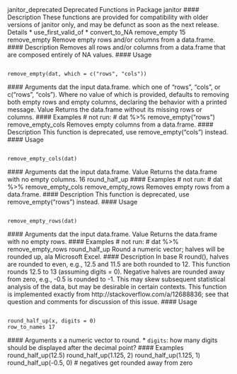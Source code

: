 
janitor_deprecated Deprecated Functions in Package janitor
#### Description
These functions are provided for compatibility with older versions of janitor only, and may be
defunct as soon as the next release.
Details
* use_first_valid_of
* convert_to_NA
remove_empty 15
remove_empty Remove empty rows and/or columns from a data.frame.
#### Description
Removes all rows and/or columns from a data.frame that are composed entirely of NA values.
#### Usage <pre><code>
remove_empty(dat, which = c("rows", "cols"))
</code></pre> #### Arguments
dat the input data.frame.
which one of "rows", "cols", or c("rows", "cols"). Where no value of which is
provided, defaults to removing both empty rows and empty columns, declaring
the behavior with a printed message.
Value
Returns the data.frame without its missing rows or columns.
#### Examples
# not run:
# dat %>% remove_empty("rows")
remove_empty_cols Removes empty columns from a data.frame.
#### Description
This function is deprecated, use remove_empty("cols") instead.
#### Usage <pre><code>
remove_empty_cols(dat)
</code></pre> #### Arguments
dat the input data.frame.
Value
Returns the data.frame with no empty columns.
16 round_half_up
#### Examples
# not run:
# dat %>% remove_empty_cols
remove_empty_rows Removes empty rows from a data.frame.
#### Description
This function is deprecated, use remove_empty("rows") instead.
#### Usage <pre><code>
remove_empty_rows(dat)
</code></pre> #### Arguments
dat the input data.frame.
Value
Returns the data.frame with no empty rows.
#### Examples
# not run:
# dat %>% remove_empty_rows
round_half_up Round a numeric vector; halves will be rounded up, ala Microsoft
Excel.
#### Description
In base R round(), halves are rounded to even, e.g., 12.5 and 11.5 are both rounded to 12. This
function rounds 12.5 to 13 (assuming digits = 0). Negative halves are rounded away from zero,
e.g., -0.5 is rounded to -1.
This may skew subsequent statistical analysis of the data, but may be desirable in certain contexts.
This function is implemented exactly from http://stackoverflow.com/a/12688836; see that
question and comments for discussion of this issue.
#### Usage <pre><code>
round_half_up(x, digits = 0)
row_to_names 17
</code></pre> #### Arguments
x a numeric vector to round.
* ``digits``: how many digits should be displayed after the decimal point?
#### Examples
round_half_up(12.5)
round_half_up(1.125, 2)
round_half_up(1.125, 1)
round_half_up(-0.5, 0) # negatives get rounded away from zero
